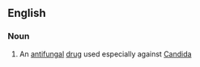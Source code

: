 ==English==

===Noun===
{{wikipedia}}
{{en-noun|-|s}}

# An [[antifungal]] [[drug]] used especially against [[Candida]]